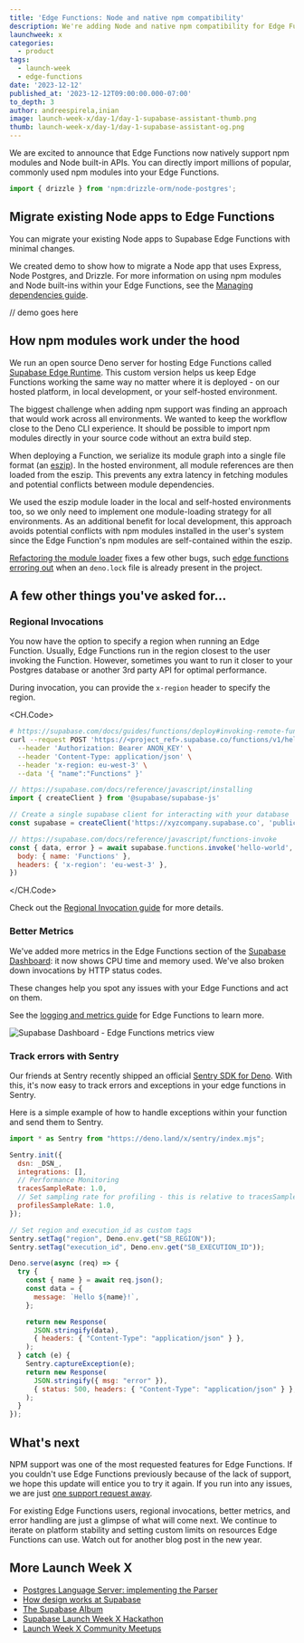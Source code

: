 ```yaml
---
title: 'Edge Functions: Node and native npm compatibility'
description: We're adding Node and native npm compatibility for Edge Functions.
launchweek: x
categories:
  - product
tags:
  - launch-week
  - edge-functions
date: '2023-12-12'
published_at: '2023-12-12T09:00:00.000-07:00'
to_depth: 3
author: andreespirela,inian
image: launch-week-x/day-1/day-1-supabase-assistant-thumb.png
thumb: launch-week-x/day-1/day-1-supabase-assistant-og.png
---
```


We are excited to announce that Edge Functions now natively support npm modules and Node built-in APIs. You can directly import millions of popular, commonly used npm modules into your Edge Functions.

```jsx
import { drizzle } from 'npm:drizzle-orm/node-postgres';
```

## Migrate existing Node apps to Edge Functions

You can migrate your existing Node apps to Supabase Edge Functions with minimal changes.

We created demo to show how to migrate a Node app that uses Express, Node Postgres, and Drizzle. For more information on using npm modules and Node built-ins within your Edge Functions, see the [Managing dependencies guide](https://supabase.com/docs/guides/functions/import-maps).

// demo goes here


## How npm modules work under the hood

We run an open source Deno server for hosting Edge Functions called [Supabase Edge Runtime](https://supabase.com/blog/edge-runtime-self-hosted-deno-functions). This custom version helps us keep Edge Functions working the same way no matter where it is deployed - on our hosted platform, in local development, or your self-hosted environment.

The biggest challenge when adding npm support was finding an approach that would work across all environments. We wanted to keep the workflow close to the Deno CLI experience. It should be possible to import npm modules directly in your source code without an extra build step.

When deploying a Function, we serialize its module graph into a single file format (an [eszip](https://github.com/denoland/eszip)). In the hosted environment, all module references are then loaded from the eszip. This prevents any extra latency in fetching modules and potential conflicts between module dependencies.

We used the eszip module loader in the local and self-hosted environments too, so we only need to implement one module-loading strategy for all environments. As an additional benefit for local development, this approach avoids potential conflicts with npm modules installed in the user's system since the Edge Function's npm modules are self-contained within the eszip.

[Refactoring the module loader](https://github.com/supabase/edge-runtime/pull/223) fixes a few other bugs, such [edge functions erroring out](https://github.com/supabase/cli/issues/1584#issuecomment-1848799355) when an `deno.lock` file is already present in the project.


## A few other things you've asked for…

### Regional Invocations

You now have the option to specify a region when running an Edge Function. Usually, Edge Functions run in the region closest to the user invoking the Function. However, sometimes you want to run it closer to your Postgres database or another 3rd party API for optimal performance.

During invocation, you can provide the `x-region` header to specify the region.

<CH.Code>

```bash cURL
# https://supabase.com/docs/guides/functions/deploy#invoking-remote-functions
curl --request POST 'https://<project_ref>.supabase.co/functions/v1/hello-world' \
  --header 'Authorization: Bearer ANON_KEY' \
  --header 'Content-Type: application/json' \
  --header 'x-region: eu-west-3' \
  --data '{ "name":"Functions" }'
```

```js JavaScript
// https://supabase.com/docs/reference/javascript/installing
import { createClient } from '@supabase/supabase-js'

// Create a single supabase client for interacting with your database
const supabase = createClient('https://xyzcompany.supabase.co', 'public-anon-key')

// https://supabase.com/docs/reference/javascript/functions-invoke
const { data, error } = await supabase.functions.invoke('hello-world', {
  body: { name: 'Functions' },
  headers: { 'x-region': 'eu-west-3' },
})
```

</CH.Code>

Check out the [Regional Invocation guide](https://supabase.com/docs/guides/functions/regional-invocation) for more details.

### Better Metrics

We've added more metrics in the Edge Functions section of the [Supabase Dashboard](https://supabase.com/dashboard/project/_/functions): it now shows CPU time and memory used. We've also broken down invocations by HTTP status codes. 

These changes help you spot any issues with your Edge Functions and act on them.

See the [logging and metrics guide](https://supabase.com/docs/guides/functions/debugging) for Edge Functions to learn more.

<Img src="/images/blog/launch-week-x/day-2/1.png" alt="Supabase Dashboard - Edge Functions metrics view" />

### Track errors with Sentry

Our friends at Sentry recently shipped an official [Sentry SDK for Deno](https://deno.land/x/sentry@7.76.0). With this, it's now easy to track errors and exceptions in your edge functions in Sentry.

Here is a simple example of how to handle exceptions within your function and send them to Sentry.

```jsx
import * as Sentry from "https://deno.land/x/sentry/index.mjs";

Sentry.init({
  dsn: _DSN_,
  integrations: [],
  // Performance Monitoring
  tracesSampleRate: 1.0,
  // Set sampling rate for profiling - this is relative to tracesSampleRate
  profilesSampleRate: 1.0,
});

// Set region and execution_id as custom tags
Sentry.setTag("region", Deno.env.get("SB_REGION"));
Sentry.setTag("execution_id", Deno.env.get("SB_EXECUTION_ID"));

Deno.serve(async (req) => {
  try {
    const { name } = await req.json();
    const data = {
      message: `Hello ${name}!`,
    };

    return new Response(
      JSON.stringify(data),
      { headers: { "Content-Type": "application/json" } },
    );
  } catch (e) {
    Sentry.captureException(e);
    return new Response(
      JSON.stringify({ msg: "error" }),
      { status: 500, headers: { "Content-Type": "application/json" } },
    );
  }
});
```

## What's next

NPM support was one of the most requested features for Edge Functions. If you couldn't use Edge Functions previously because of the lack of support,  we hope this update will entice you to try it again. If you run into any issues, we are just [one support request away](https://supabase.help).

For existing Edge Functions users, regional invocations, better metrics, and error handling are just a glimpse of what will come next. We continue to iterate on platform stability and setting custom limits on resources Edge Functions can use. Watch out for another blog post in the new year.

## More Launch Week X

- [Postgres Language Server: implementing the Parser](https://supabase.com/blog/postgres-language-server-implementing-parser)
- [How design works at Supabase](https://supabase.com/blog/how-design-works-at-supabase)
- [The Supabase Album](https://www.youtube.com/watch?v=r1POD-IdG-I)
- [Supabase Launch Week X Hackathon](https://supabase.com/blog/supabase-hackathon-lwx)
- [Launch Week X Community Meetups](https://supabase.com/blog/community-meetups-lwx)
